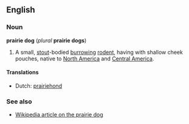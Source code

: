 ==English==
===Noun===
'''prairie dog''' (''plural'' '''prairie dogs''')

#A small, [[stout]]-bodied [[burrowing]] [[rodent]], having with shallow cheek pouches, native to [[North America]] and [[Central America]].

====Translations====
*Dutch: [[prairiehond]]

===See also===
*[[w:Prairie dog|Wikipedia article on the prairie dog]]